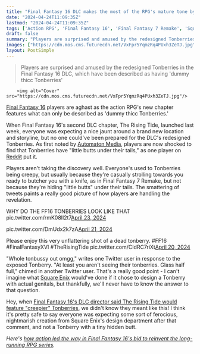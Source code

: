 ```yaml
---
title: "Final Fantasy 16 DLC makes the most of the RPG's mature tone by audaciously adding some caked-up Tonberries: 'Oh no not their Tonbussy…'"
date: "2024-04-24T11:09:35Z"
lastmod: "2024-04-24T11:09:35Z"
tags: ['Action RPG', 'Final Fantasy 16', 'Final Fantasy 7 Remake', 'Square Enix', 'Tonberry']
draft: false
summary: "Players are surprised and amused by the redesigned Tonberries in the Final Fantasy 16 DLC, which have been described as having 'dummy thicc Tonberries'"
images: ["https://cdn.mos.cms.futurecdn.net/VxFpr5YqmzRq4PUxh3ZeTJ.jpg"]
layout: PostSimple
---
```

> Players are surprised and amused by the redesigned Tonberries in the Final Fantasy 16 DLC, which have been described as having 'dummy thicc Tonberries'


        <img alt="Cover" src="https://cdn.mos.cms.futurecdn.net/VxFpr5YqmzRq4PUxh3ZeTJ.jpg"/>
        
[Final Fantasy 16](https://www.gamesradar.com/final-fantasy-16-guide/) players are aghast as the action RPG's new chapter features what can only be described as 'dummy thicc Tonberries.'

When Final Fantasy 16's second DLC chapter, The Rising Tide, launched last week, everyone was expecting a nice jaunt around a brand new location and storyline, but no one could've been prepared for the DLC's redesigned Tonberries. As first noted by [Automaton Media](https://automaton-media.com/en/news/final-fantasy-16-dummy-thick-tonberry-butts-cause-flurry-of-improper-thoughts/), players are now shocked to find that Tonberries have "little butts under their tails," as one player on [Reddit](https://www.reddit.com/r/FFXVI/comments/1c9rnsj/rising_tides_dlc_tonberries_have/?utm_source=share&utm_medium=web2x&context=3) put it.

Players aren't taking the discovery well. Everyone's used to Tonberries being creepy, but usually because they're casually strolling towards you ready to butcher you with a knife, as in Final Fantasy 7 Remake, but not because they're hiding "little butts" under their tails. The smattering of tweets paints a really good picture of how players are handling the revelation.

WHY DO THE FF16 TONBERRIES LOOK LIKE THAT pic.twitter.com/rmK08Il2t7[April 23, 2024](https://twitter.com/tidusyuna/status/1782832788229509601)

pic.twitter.com/DmUdx2k7zA[April 21, 2024](https://twitter.com/GamerTonberry/status/1782131968953475087)

Please enjoy this very unflattering shot of a dead tonberry. #FF16 #FinalFantasyXVI #TheRisingTide pic.twitter.com/CIdRC7riXt[April 20, 2024](https://twitter.com/MattRosfield/status/1781762177965195345)

"Whole tonbussy out omgg," writes one Twitter user in response to the exposed Tonberry. "At least you aren't seeing their tonberries. Glass half full," chimed in another Twitter user. That's a really good point - I can't imagine what [Square Enix](https://www.gamesradar.com/uk/tag/square_enix/) would've done if it chose to design a Tonberry with actual genitals, but thankfully, we'll never have to know the answer to that question.

Hey, when [Final Fantasy 16's DLC director said The Rising Tide would feature "creepier" Tonberries](https://www.gamesradar.com/one-fear-final-fantasy-16s-dlc-director-teases-a-creepier-tonberry-than-weve-seen-before-in-the-rising-tide/), we didn't know they meant like this! I think it's pretty safe to say everyone was expecting some sort of ferocious, nightmarish creation from Square Enix's design department after that comment, and not a Tonberry with a tiny hidden butt.

*Here's *[<em>how action led the way in Final Fantasy 16's bid to reinvent the long-running RPG series</em>](https://www.gamesradar.com/how-action-led-the-way-in-final-fantasy-16s-bid-to-reinvent-the-long-running-rpg-series/)*.*
        